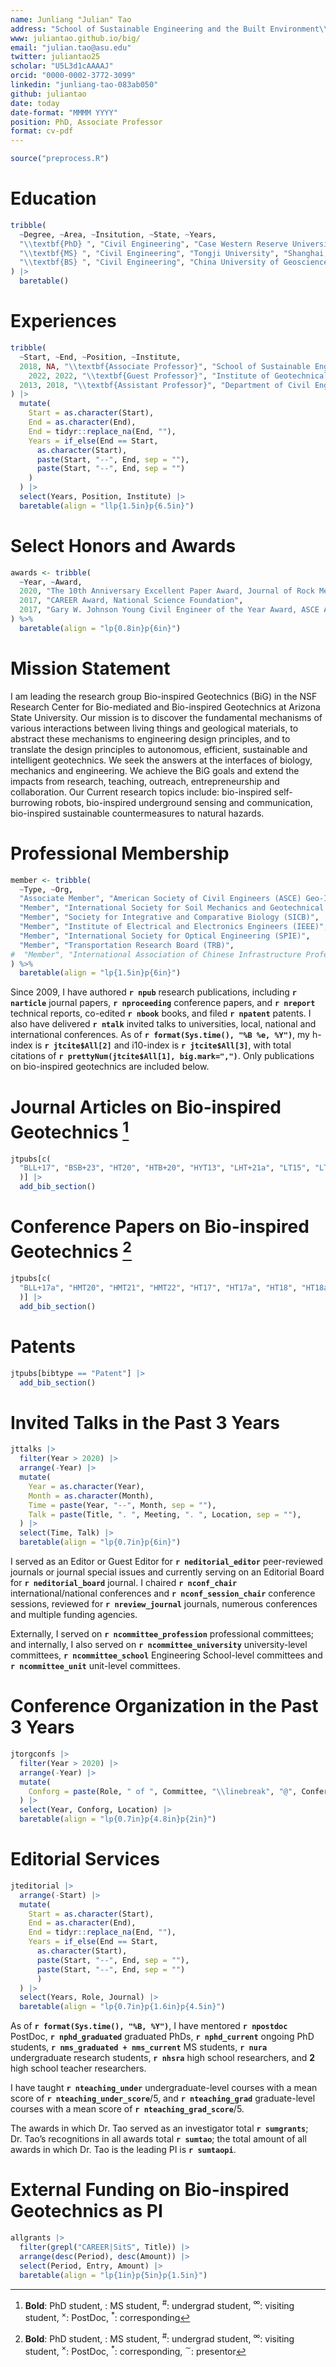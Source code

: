 ```yaml
---
name: Junliang "Julian" Tao
address: "School of Sustainable Engineering and the Built Environment\\tabularnewline Arizona State University, AZ, 85286"
www: juliantao.github.io/big/
email: "julian.tao@asu.edu"
twitter: juliantao25
scholar: "U5L3d1cAAAAJ"
orcid: "0000-0002-3772-3099"
linkedin: "junliang-tao-083ab050"
github: juliantao
date: today 
date-format: "MMMM YYYY"
position: PhD, Associate Professor
format: cv-pdf
---
```


```r
source("preprocess.R")
```

# Education 

```r
tribble(
  ~Degree, ~Area, ~Insitution, ~State, ~Years,
  "\\textbf{PhD} ", "Civil Engineering", "Case Western Reserve University", "Cleveland, US", "2013",
  "\\textbf{MS} ", "Civil Engineering", "Tongji University", "Shanghai, China", "2009",
  "\\textbf{BS} ", "Civil Engineering", "China University of Geosciences", "Wuhan, China", "2006"
) |> 
  baretable()
```

# Experiences

```r
tribble(
  ~Start, ~End, ~Position, ~Institute,
  2018, NA, "\\textbf{Associate Professor}", "School of Sustainable Engineering and the Built Environment, \\newline Arizona State University",
	2022, 2022, "\\textbf{Guest Professor}", "Institute of Geotechnical Engineering, \\newline University of Natural Resources and Life Sciences (BOKU)",
  2013, 2018, "\\textbf{Assistant Professor}", "Department of Civil Engineering, \\newline University of Akron"
) |>
  mutate(
    Start = as.character(Start),
    End = as.character(End),
    End = tidyr::replace_na(End, ""),
    Years = if_else(End == Start,
      as.character(Start),
      paste(Start, "--", End, sep = ""),
      paste(Start, "--", End, sep = "")
    )
  ) |>
  select(Years, Position, Institute) |>
  baretable(align = "llp{1.5in}p{6.5in}")
```

# Select Honors and Awards

```r
awards <- tribble(
  ~Year, ~Award,
  2020, "The 10th Anniversary Excellent Paper Award, Journal of Rock Mechanics and Geotechnical Engineering",
  2017, "CAREER Award, National Science Foundation",
  2017, "Gary W. Johnson Young Civil Engineer of the Year Award, ASCE Akron-Canton Section",
) %>%
  baretable(align = "lp{0.8in}p{6in}")
```

# Mission Statement

I am leading the research group Bio-inspired Geotechnics (BiG) in the NSF Research Center for Bio-mediated and Bio-inspired Geotechnics at Arizona State University.
Our mission is to discover the fundamental mechanisms of various interactions between living things and geological materials, to abstract these mechanisms to engineering design principles, and to translate the design principles to autonomous, efficient, sustainable and intelligent geotechnics.
We seek the answers at the interfaces of biology, mechanics and engineering. We achieve the BiG goals and extend the impacts from research, teaching, outreach, entrepreneurship and collaboration.
Our Current research topics include: bio-inspired self-burrowing robots, bio-inspired underground sensing and communication, bio-inspired sustainable countermeasures to natural hazards.

# Professional Membership

```r
member <- tribble(
  ~Type, ~Org,
  "Associate Member", "American Society of Civil Engineers (ASCE) Geo-Institute",
  "Member", "International Society for Soil Mechanics and Geotechnical Engineering (ISSMGE)",
  "Member", "Society for Integrative and Comparative Biology (SICB)",
  "Member", "Institute of Electrical and Electronics Engineers (IEEE)",
  "Member", "International Society for Optical Engineering (SPIE)",
  "Member", "Transportation Research Board (TRB)",
#  "Member", "International Association of Chinese Infrastructure Professionals (IACIP)",
) %>%
  baretable(align = "lp{1.5in}p{6in}")
```

\vspace{1.5em}

\part*{\uppercase{Publications, Intellectual Property and Invited Talks}}

Since 2009, I have authored **`r npub`** research publications, including **`r narticle`** journal papers, **`r nproceeding`** conference papers, and **`r nreport`** technical reports, co-edited **`r nbook`** books, and filed **`r npatent`** patents.
I also have delivered **`r ntalk`** invited talks to universities, local, national and international conferences.
As of **`r format(Sys.time(), "%B %e, %Y")`**, my h-index is **`r jtcite$All[2]`** and i10-index is **`r jtcite$All[3]`**, with total citations of **`r prettyNum(jtcite$All[1], big.mark=",")`**. Only publications on bio-inspired geotechnics are included below.

# Journal Articles on Bio-inspired Geotechnics [^1]

[^1]: **Bold**: PhD student, \underline{Underline}: MS student,  ^#^: undergrad student, $^\infty$: visiting student, $^\times$: PostDoc, ^\*^: corresponding

```r
jtpubs[c(
  "BLL+17", "BSB+23", "HT20", "HTB+20", "HYT13", "LHT+21a", "LT15", "LTL17", "LvT22", "MDA+22", "STL+17", "Tao21", "THT19", "THT20a", "TL15a", "TLWB18", "TSWY13", "TT22", "TY12", "TY16", "WT19", "WTB+18", "ZHT23", "ZT22a"
  )] |>
  add_bib_section()
```

# Conference Papers on Bio-inspired Geotechnics [^2]

[^2]: **Bold**: PhD student, \underline{Underline}: MS student,  ^#^: undergrad student, $^\infty$: visiting student, $^\times$: PostDoc, ^\*^: corresponding, $^\sim$: presentor

```r
jtpubs[c(
  "BLL+17a", "HMT20", "HMT21", "HMT22", "HT17", "HT17a", "HT18", "HT18a", "HT20a", "HT22", "LT17", "LTv22", "LTv23", "LTY15", "PT18", "SPT23", "STLT23", "THT20", "TT21", "TT22a", "TT23", "TT23a", "TYB11a", "WT18", "ZGT21", "ZT22", "ZT23"
  )] |>
  add_bib_section()
```

# Patents

```r
jtpubs[bibtype == "Patent"] |> 
  add_bib_section()
```

# Invited Talks in the Past 3 Years

```r
jttalks |>
  filter(Year > 2020) |>
  arrange(-Year) |>
  mutate(
    Year = as.character(Year),
    Month = as.character(Month),
    Time = paste(Year, "--", Month, sep = ""),
    Talk = paste(Title, ". ", Meeting, ". ", Location, sep = ""),
  ) |>
  select(Time, Talk) |>
  baretable(align = "lp{0.7in}p{6in}")
```

\vspace{1.5em}

\part*{\uppercase{Professional activities and service}}

I served as an Editor or Guest Editor for **`r neditorial_editor`** peer-reviewed journals or journal special issues and currently serving on an Editorial Board for **`r neditorial_board`** journal. I chaired **`r nconf_chair`** international/national conferences and **`r nconf_session_chair`** conference sessions, reviewed for **`r nreview_journal`** journals, numerous conferences and multiple funding agencies.

Externally, I served on **`r ncommittee_profession`** professional committees; and internally, I also served on **`r ncommittee_university`** university-level committees, **`r ncommittee_school`** Engineering School-level committees and **`r ncommittee_unit`** unit-level committees.

# Conference Organization in the Past 3 Years

```r
jtorgconfs |>
  filter(Year > 2020) |>
  arrange(-Year) |>
  mutate(
    Conforg = paste(Role, " of ", Committee, "\\linebreak", "@", Conference, sep = ""),
  ) |>
  select(Year, Conforg, Location) |>
  baretable(align = "lp{0.7in}p{4.8in}p{2in}")
```

# Editorial Services 

```r
jteditorial |>
  arrange(-Start) |>
  mutate(
    Start = as.character(Start),
    End = as.character(End),
    End = tidyr::replace_na(End, ""),
    Years = if_else(End == Start,
      as.character(Start),
      paste(Start, "--", End, sep = ""),
      paste(Start, "--", End, sep = "")
      )
  ) |>
  select(Years, Role, Journal) |>
  baretable(align = "lp{0.7in}p{1.6in}p{4.5in}")
```

\vspace{1.5em}

\part*{\uppercase{Mentoring and Teaching}}

As of **`r format(Sys.time(), "%B, %Y")`**, I have mentored **`r npostdoc`** PostDoc, **`r nphd_graduated`** graduated PhDs, **`r nphd_current`** ongoing PhD students, **`r nms_graduated + nms_current`** MS students, **`r nura`** undergraduate research students, **`r nhsra`** high school researchers, and **2** high school teacher researchers.

I have taught **`r nteaching_under`** undergraduate-level courses with a mean score of **`r nteaching_under_score`**/5,  and **`r nteaching_grad`** graduate-level courses with a mean score of **`r nteaching_grad_score`**/5.

\vspace{1.5em}

\part*{\uppercase{Research Support}}

The awards in which Dr. Tao served as an investigator total **`r sumgrants`**; Dr. Tao's recognitions in all awards total **`r sumtao`**; the total amount of all awards in which Dr. Tao is the leading PI is **`r sumtaopi`**.

# External Funding on Bio-inspired Geotechnics as PI

```r

allgrants |>
  filter(grepl("CAREER|SitS", Title)) |>
  arrange(desc(Period), desc(Amount)) |>
  select(Period, Entry, Amount) |>
  baretable(align = "lp{1in}p{5in}p{1.5in}")
```

